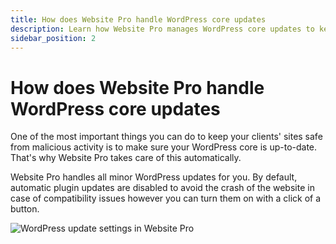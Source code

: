 ```yaml
---
title: How does Website Pro handle WordPress core updates
description: Learn how Website Pro manages WordPress core updates to keep your clients' sites secure and up-to-date.
sidebar_position: 2
---
```


# How does Website Pro handle WordPress core updates

One of the most important things you can do to keep your clients' sites safe from malicious activity is to make sure your WordPress core is up-to-date. That's why Website Pro takes care of this automatically.

Website Pro handles all minor WordPress updates for you. By default, automatic plugin updates are disabled to avoid the crash of the website in case of compatibility issues however you can turn them on with a click of a button.

![WordPress update settings in Website Pro](./img/wordpress-updates.png)